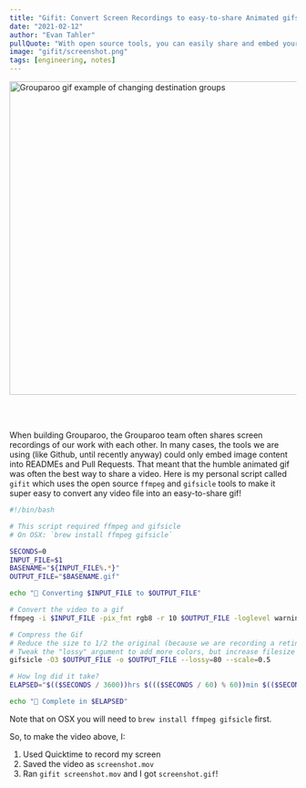 ```yaml
---
title: "Gifit: Convert Screen Recordings to easy-to-share Animated gifs"
date: "2021-02-12"
author: "Evan Tahler"
pullQuote: "With open source tools, you can easily share and embed your screen recordings"
image: "gifit/screenshot.png"
tags: [engineering, notes]
---
```


<img
  alt="Grouparoo gif example of changing destination groups"
  src="/posts/gifit/screenshot.gif"
  width="766"
  height="550"
/>

<br />
<br />

When building Grouparoo, the Grouparoo team often shares screen recordings of our work with each other. In many cases, the tools we are using (like Github, until recently anyway) could only embed image content into READMEs and Pull Requests. That meant that the humble animated gif was often the best way to share a video. Here is my personal script called `gifit` which uses the open source `ffmpeg` and `gifsicle` tools to make it super easy to convert any video file into an easy-to-share gif!

```bash
#!/bin/bash

# This script required ffmpeg and gifsicle
# On OSX: `brew install ffmpeg gifsicle`

SECONDS=0
INPUT_FILE=$1
BASENAME="${INPUT_FILE%.*}"
OUTPUT_FILE="$BASENAME.gif"

echo "🎥 Converting $INPUT_FILE to $OUTPUT_FILE"

# Convert the video to a gif
ffmpeg -i $INPUT_FILE -pix_fmt rgb8 -r 10 $OUTPUT_FILE -loglevel warning -stats

# Compress the Gif
# Reduce the size to 1/2 the original (because we are recording a retina screen)
# Tweak the "lossy" argument to add more colors, but increase filesize
gifsicle -O3 $OUTPUT_FILE -o $OUTPUT_FILE --lossy=80 --scale=0.5

# How lng did it take?
ELAPSED="$(($SECONDS / 3600))hrs $((($SECONDS / 60) % 60))min $(($SECONDS % 60))sec"

echo "🎉 Complete in $ELAPSED"
```

Note that on OSX you will need to `brew install ffmpeg gifsicle` first.

So, to make the video above, I:

1. Used Quicktime to record my screen
2. Saved the video as `screenshot.mov`
3. Ran `gifit screenshot.mov` and I got `screenshot.gif`!
